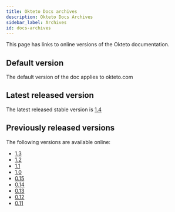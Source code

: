 ```yaml
---
title: Okteto Docs archives
description: Okteto Docs Archives
sidebar_label: Archives
id: docs-archives
---
```


This page has links to online versions of the Okteto documentation.

## Default version
The default version of the doc applies to okteto.com

## Latest released version
The latest released stable version is [1.4](/docs/1.4/welcome/overview/)

## Previously released versions
The following versions are available online:

- [1.3](/docs/1.3/welcome/overview/)
- [1.2](/docs/1.2/welcome/overview/)
- [1.1](/docs/1.1/welcome/overview/)
- [1.0](/docs/1.0/welcome/overview/)
- [0.15](/docs/0.15/welcome/overview/)
- [0.14](/docs/0.14/welcome/overview/)
- [0.13](/docs/0.13/welcome/overview/)
- [0.12](/docs/0.12/welcome/overview/)
- [0.11](/docs/0.11/welcome/overview/)

